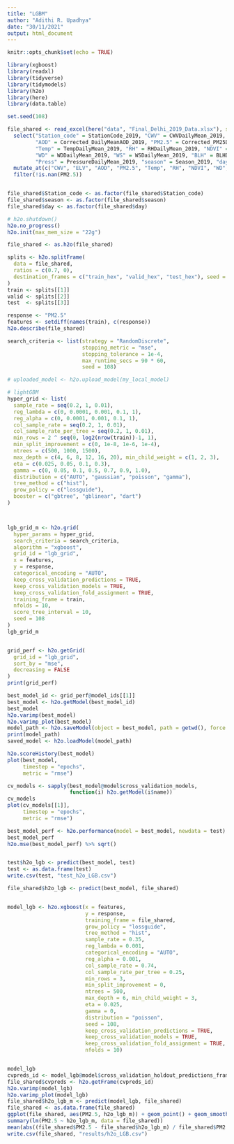 ```yaml
---
title: "LGBM"
author: "Adithi R. Upadhya"
date: "30/11/2021"
output: html_document
---
```


```r
knitr::opts_chunk$set(echo = TRUE)
```


```r
library(xgboost)
library(readxl)
library(tidyverse)
library(tidymodels)
library(h2o)
library(here)
library(data.table)

set.seed(108)

file_shared <- read_excel(here("data", "Final_Delhi_2019_Data.xlsx"), sheet = 1) %>%
  select("Station_code" = StationCode_2019, "CWV" = CWVDailyMean_2019, "ELV" = Elevation_2019, 
         "AOD" = Corrected_DailyMeanAOD_2019, "PM2.5" = Corrected_PM25DailyMean_2019,
         "Temp" = TempDailyMean_2019, "RH" = RHDailyMean_2019, "NDVI" = RHDailyMean_2019,
         "WD" = WDDailyMean_2019, "WS" = WSDailyMean_2019, "BLH" = BLHDailyMean_2019,
         "Press" = PressureDailyMean_2019, "season" = Season_2019, "day" = JulianDay_2019) %>%
  mutate_at(c("CWV", "ELV", "AOD", "PM2.5", "Temp", "RH", "NDVI", "WD", "WS", "BLH", "Press"), as.numeric) %>% 
  filter(!is.nan(PM2.5)) 


file_shared$Station_code <- as.factor(file_shared$Station_code)
file_shared$season <- as.factor(file_shared$season)
file_shared$day <- as.factor(file_shared$day)

# h2o.shutdown()
h2o.no_progress()
h2o.init(max_mem_size = "22g")

file_shared <- as.h2o(file_shared)

splits <- h2o.splitFrame(
  data = file_shared,
  ratios = c(0.7, 0),   
  destination_frames = c("train_hex", "valid_hex", "test_hex"), seed = 108
)
train <- splits[[1]]
valid <- splits[[2]]
test  <- splits[[3]]

response <- "PM2.5"
features <- setdiff(names(train), c(response))
h2o.describe(file_shared)

search_criteria <- list(strategy = "RandomDiscrete", 
                        stopping_metric = "mse",
                        stopping_tolerance = 1e-4,
                        max_runtime_secs = 90 * 60,
                        seed = 108)

# uploaded_model <- h2o.upload_model(my_local_model)

# lightGBM
hyper_grid <- list(
  sample_rate = seq(0.2, 1, 0.01),
  reg_lambda = c(0, 0.0001, 0.001, 0.1, 1),
  reg_alpha = c(0, 0.0001, 0.001, 0.1, 1),
  col_sample_rate = seq(0.2, 1, 0.01),
  col_sample_rate_per_tree = seq(0.2, 1, 0.01),
  min_rows = 2 ^ seq(0, log2(nrow(train))-1, 1),
  min_split_improvement = c(0, 1e-8, 1e-6, 1e-4),
  ntrees = c(500, 1000, 1500), 
  max_depth = c(4, 6, 8, 12, 16, 20), min_child_weight = c(1, 2, 3),
  eta = c(0.025, 0.05, 0.1, 0.3),
  gamma = c(0, 0.05, 0.1, 0.5, 0.7, 0.9, 1.0),
  distribution = c("AUTO", "gaussian", "poisson", "gamma"),
  tree_method = c("hist"),
  grow_policy = c("lossguide"),
  booster = c("gbtree", "gblinear", "dart")
)



lgb_grid_m <- h2o.grid(
  hyper_params = hyper_grid,
  search_criteria = search_criteria,
  algorithm = "xgboost",
  grid_id = "lgb_grid",
  x = features,
  y = response,
  categorical_encoding = "AUTO",
  keep_cross_validation_predictions = TRUE,
  keep_cross_validation_models = TRUE,
  keep_cross_validation_fold_assignment = TRUE,
  training_frame = train,
  nfolds = 10,
  score_tree_interval = 10,
  seed = 108
)
lgb_grid_m


grid_perf <- h2o.getGrid(
  grid_id = "lgb_grid", 
  sort_by = "mse", 
  decreasing = FALSE
)
print(grid_perf)

best_model_id <- grid_perf@model_ids[[1]]
best_model <- h2o.getModel(best_model_id)
best_model
h2o.varimp(best_model)
h2o.varimp_plot(best_model)
model_path <- h2o.saveModel(object = best_model, path = getwd(), force = TRUE)
print(model_path)
saved_model <- h2o.loadModel(model_path)

h2o.scoreHistory(best_model)
plot(best_model, 
     timestep = "epochs", 
     metric = "rmse")

cv_models <- sapply(best_model@model$cross_validation_models, 
                    function(i) h2o.getModel(i$name))
cv_models
plot(cv_models[[1]], 
     timestep = "epochs", 
     metric = "rmse")

best_model_perf <- h2o.performance(model = best_model, newdata = test)
best_model_perf
h2o.mse(best_model_perf) %>% sqrt()


test$h2o_lgb <- predict(best_model, test)
test <- as.data.frame(test)
write.csv(test, "test_h2o_LGB.csv")

file_shared$h2o_lgb <- predict(best_model, file_shared)


model_lgb <- h2o.xgboost(x = features,
                         y = response,
                         training_frame = file_shared,
                         grow_policy = "lossguide",
                         tree_method = "hist",
                         sample_rate = 0.35,
                         reg_lambda = 0.001,
                         categorical_encoding = "AUTO",
                         reg_alpha = 0.001,
                         col_sample_rate = 0.74,
                         col_sample_rate_per_tree = 0.25,
                         min_rows = 3,
                         min_split_improvement = 0,
                         ntrees = 500, 
                         max_depth = 6, min_child_weight = 3,
                         eta = 0.025,
                         gamma = 0,
                         distribution = "poisson",
                         seed = 108,
                         keep_cross_validation_predictions = TRUE,
                         keep_cross_validation_models = TRUE,
                         keep_cross_validation_fold_assignment = TRUE, 
                         nfolds = 10)


model_lgb
cvpreds_id <- model_lgb@model$cross_validation_holdout_predictions_frame_id$name
file_shared$cvpreds <- h2o.getFrame(cvpreds_id)
h2o.varimp(model_lgb)
h2o.varimp_plot(model_lgb)
file_shared$h2o_lgb_m <- predict(model_lgb, file_shared)
file_shared <- as.data.frame(file_shared)
ggplot(file_shared, aes(PM2.5, h2o_lgb_m)) + geom_point() + geom_smooth(method = "lm")
summary(lm(PM2.5 ~ h2o_lgb_m, data = file_shared))
mean(abs((file_shared$PM2.5 - file_shared$h2o_lgb_m) / file_shared$PM2.5), na.rm = TRUE) * 100
write.csv(file_shared, "results/h2o_LGB.csv")



```

